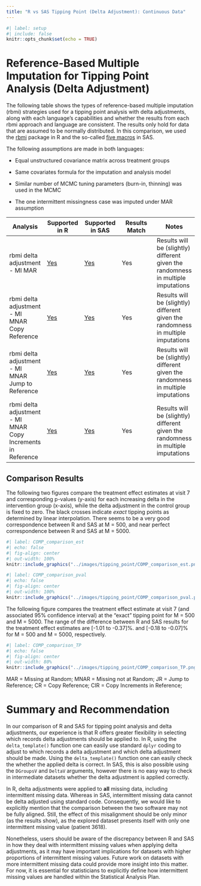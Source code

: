 ```yaml
---
title: "R vs SAS Tipping Point (Delta Adjustment): Continuous Data"
---
```


```r
#| label: setup
#| include: false
knitr::opts_chunk$set(echo = TRUE)
```

# Reference-Based Multiple Imputation for Tipping Point Analysis (Delta Adjustment)

The following table shows the types of reference-based multiple imputation (rbmi) strategies used for a tipping point analysis with delta adjustments, along with each language's capabilities and whether the results from each rbmi approach and language are consistent. The results only hold for data that are assumed to be normally distributed. In this comparison, we used the [rbmi](https://cran.r-project.org/web/packages/rbmi/index.html) package in R and the so-called [five macros](https://www.lshtm.ac.uk/research/centres-projects-groups/missing-data#dia-missing-data) in SAS.

The following assumptions are made in both languages:

-   Equal unstructured covariance matrix across treatment groups

-   Same covariates formula for the imputation and analysis model

-   Similar number of MCMC tuning parameters (burn-in, thinning) was used in the MCMC

-   The one intermittent missingness case was imputed under MAR assumption

| Analysis | Supported in R | Supported in SAS | Results Match | Notes |
|---------------|---------------|---------------|---------------|---------------|
| rbmi delta adjustment - MI MAR | [Yes](../R/tipping_point.html) | [Yes](../SAS/tipping_point.html) | Yes | Results will be (slightly) different given the randomness in multiple imputations |
| rbmi delta adjustment - MI MNAR Copy Reference | [Yes](../R/tipping_point.html) | [Yes](../SAS/tipping_point.html) | Yes | Results will be (slightly) different given the randomness in multiple imputations |
| rbmi delta adjustment - MI MNAR Jump to Reference | [Yes](../R/tipping_point.html) | [Yes](../SAS/tipping_point.html) | Yes | Results will be (slightly) different given the randomness in multiple imputations |
| rbmi delta adjustment - MI MNAR Copy Increments in Reference | [Yes](../R/tipping_point.html) | [Yes](../SAS/tipping_point.html) | Yes | Results will be (slightly) different given the randomness in multiple imputations |

## Comparison Results

The following two figures compare the treatment effect estimates at visit 7 and corresponding p-values (y-axis) for each increasing delta in the intervention group (x-axis), while the delta adjustment in the control group is fixed to zero. The black crosses indicate *exact* tipping points as determined by linear interpolation. There seems to be a very good correspondence between R and SAS at M = 500, and near perfect correspondence between R and SAS at M = 5000.

```r
#| label: COMP_comparison_est
#| echo: false
#| fig-align: center
#| out-width: 100%
knitr::include_graphics("../images/tipping_point/COMP_comparison_est.png")
```

```r
#| label: COMP_comparison_pval
#| echo: false
#| fig-align: center
#| out-width: 100%
knitr::include_graphics("../images/tipping_point/COMP_comparison_pval.png")
```

The following figure compares the treatment effect estimate at visit 7 (and associated 95% confidence interval) at the "exact" tipping point for M = 500 and M = 5000. The range of the difference between R and SAS results for the treatment effect estimates are \[-1.01 to -0.37\]%. and \[-0.18 to -0.07\]% for M = 500 and M = 5000, respectively.

```r
#| label: COMP_comparison_TP
#| echo: false
#| fig-align: center
#| out-width: 80%
knitr::include_graphics("../images/tipping_point/COMP_comparison_TP.png")
```

MAR = Missing at Random; MNAR = Missing not at Random; JR = Jump to Reference; CR = Copy Reference; CIR = Copy Increments in Reference;

<!-- ## Computation Time -->

<!-- For M = 500, a tipping point analysis with sequential delta adjustments in the intervention group only is approximately twice as fast using the `five macros` in SAS (0.89 minutes) compared to the `rbmi` package in R (1.68 minutes). At M = 5000, the gap in computation time between SAS and R widens to 7.31 minutes for the `five macros` and 17.76 minutes for `rbmi`. These times were recorded for the analysis under the MAR assumption. -->

# Summary and Recommendation

In our comparison of R and SAS for tipping point analysis and delta adjustments, our experience is that R offers greater flexibility in selecting which records delta adjustments should be applied to. In R, using the `delta_template()` function one can easily use standard `dplyr` coding to adjust to which records a delta adjustment and which delta adjustment should be made. Using the `delta_template()` function one can easily check the whether the applied delta is correct. In SAS, this is also possible using the `DGroupsV` and `DeltaV` arguments, however there is no easy way to check in intermediate datasets whether the delta adjustment is applied correctly.

In R, delta adjustments were applied to **all** missing data, including intermittent missing data. Whereas in SAS, intermittent missing data cannot be delta adjusted using standard code. Consequently, we would like to explicitly mention that the comparison between the two software may not be fully aligned. Still, the effect of this misalignment should be only minor (as the results show), as the explored dataset presents itself with only one intermittent missing value (patient 3618).

Nonetheless, users should be aware of the discrepancy between R and SAS in how they deal with intermittent missing values when applying delta adjustments, as it may have important implications for datasets with higher proportions of intermittent missing values. Future work on datasets with more intermittent missing data could provide more insight into this matter. For now, it is essential for statisticians to explicitly define how intermittent missing values are handled within the Statistical Analysis Plan.
